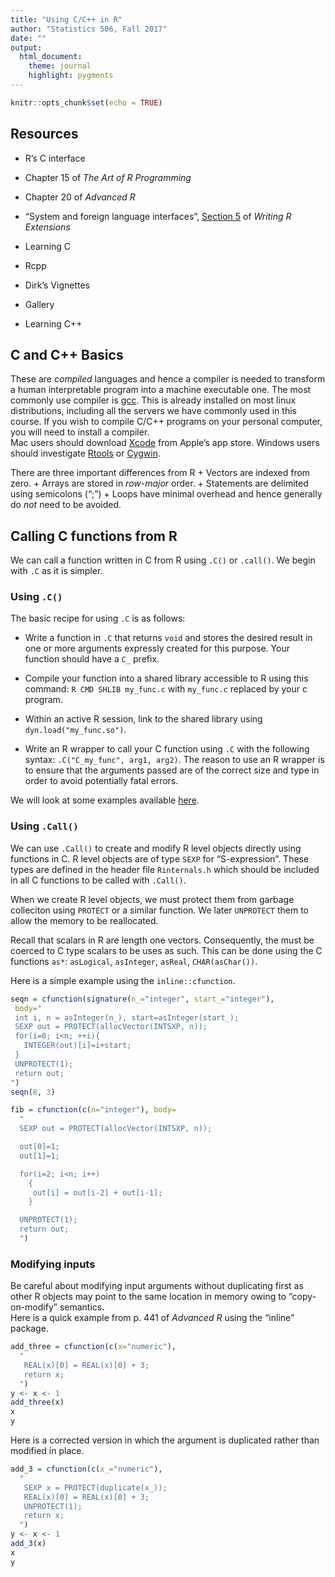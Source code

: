 ```yaml
---
title: "Using C/C++ in R"
author: "Statistics 506, Fall 2017"
date: ""
output: 
  html_document:      
    theme: journal
    highlight: pygments
---
```


```r
knitr::opts_chunk$set(echo = TRUE)
```

## Resources
 
 + R's C interface
  + Chapter 15 of _The Art of R Programming_
  + Chapter 20 of _Advanced R_
  + "System and foreign language interfaces", [Section 5](https://cran.r-project.org/doc/manuals/r-release/R-exts.html#System-and-foreign-language-interfaces)
  of _Writing R Extensions_

 + Learning C
  
 + Rcpp
  + Dirk's Vignettes
  + Gallery

 + Learning C++

## C and C++ Basics

  These are *compiled* languages and hence a compiler is needed to transform
 a human interpretable program into a machine executable one.  The most commonly
 use compiler is [gcc](https://gcc.gnu.org/).  This is already installed on most
 linux distributions, including all the servers we have commonly used in this course.
 If you wish to compile C/C++ programs on your personal computer, you will need 
 to install a compiler.  
 Mac users should download [Xcode](https://developer.apple.com/xcode/) from Apple's app store.
 Windows users should investigate [Rtools](https://cran.r-project.org/bin/windows/Rtools/) or [Cygwin](https://www.cygwin.com/).

There are three important differences from R 
 + Vectors are indexed from zero.
 + Arrays are stored in *row-major* order.
 + Statements are delimited using semicolons (";")
 + Loops have minimal overhead and hence generally do *not* need to be avoided.

## Calling C functions from R

We can call a function written in C from R using `.C()` or `.call()`.  We begin
with `.C` as it is simpler.  

### Using `.C()`
The basic recipe for using `.C` is as follows:
  
  + Write a function in `.C` that returns `void` and stores the desired result
  in one or more arguments expressly created for this purpose. Your function
  should have a `C_` prefix.
  
  + Compile your function into a shared library accessible to R using this command:
  `R CMD SHLIB my_func.c` with `my_func.c` replaced by your c program.
  
  + Within an active R session, link to the shared library using `dyn.load("my_func.so")`.
  
  + Write an R wrapper to call your C function using `.C` with the following syntax:
    `.C("C_my_func", arg1, arg2)`.  The reason to use an R wrapper is to ensure that
    the arguments passed are of the correct size and type in order to avoid potentially
    fatal errors.
    
 We will look at some examples available [here]().
 
### Using `.Call()`

We can use `.Call()` to create and modify R level objects
directly using functions in C.  R level objects are of type `SEXP` for 
"S-expression". These types are defined in the header file `Rinternals.h` which
should be included in all C functions to be called with `.Call()`.

When we create R level objects, we must protect them from garbage colleciton
using `PROTECT` or a similar function.  We later `UNPROTECT` them to allow
the memory to be reallocated. 

Recall that scalars in R are length one vectors. Consequently, the must be
coerced to C type scalars to be uses as such.  This can be done using the
C functions `as*`: `asLogical`, `asInteger`, `asReal`, `CHAR(asChar())`. 

Here is a simple example using the `inline::cfunction`.
```r
seqn = cfunction(signature(n_="integer", start_="integer"), 
 body="
 int i, n = asInteger(n_), start=asInteger(start_);
 SEXP out = PROTECT(allocVector(INTSXP, n));
 for(i=0; i<n; ++i){
   INTEGER(out)[i]=i+start;
 }
 UNPROTECT(1);
 return out;
")
seqn(8, 3)
```

```r
fib = cfunction(c(n="integer"), body=
  "
  SEXP out = PROTECT(allocVector(INTSXP, n));

  out[0]=1;
  out[1]=1;

  for(i=2; i<n; i++)
    {
     out[i] = out[i-2] + out[i-1];
    }

  UNPROTECT(1);
  return out;
  ")
```

### Modifying inputs
Be careful about modifying input arguments without duplicating first as other
R objects may point to the same location in memory owing to "copy-on-modify" semantics.  
Here is a quick example from p. 441 of _Advanced R_ using the "inline" package.

```r
add_three = cfunction(c(x="numeric"),
  "
   REAL(x)[0] = REAL(x)[0] + 3;
   return x; 
  ")
y <- x <- 1
add_three(x)
x
y
```

Here is a corrected version in which the argument is duplicated rather
than modified in place. 
```r
add_3 = cfunction(c(x_="numeric"),
  "
   SEXP x = PROTECT(duplicate(x_));
   REAL(x)[0] = REAL(x)[0] + 3;
   UNPROTECT(1);
   return x; 
  ")
y <- x <- 1
add_3(x)
x
y

```

